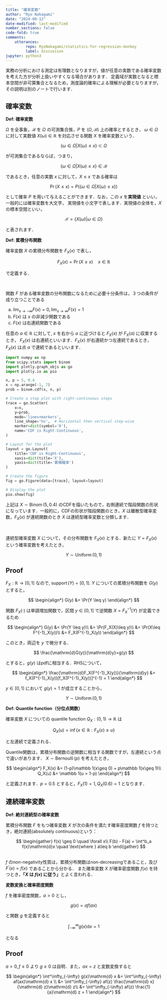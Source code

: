 ```yaml
---
title: "確率変数"
author: "Ryo Nakagami"
date: "2024-09-12"
date-modified: last-modified
number_sections: false
code-fold: true
comments:
    utterances:
         repo: RyoNakagami/statistics-for-regression-monkey
         label: discussion
jupyter: python3
---
```


実務の分析における測定は有理数となりますが，値が任意の実数である確率変数を考えた方が分析上扱いやすくなる場合があります．
定義域が実数となると標本空間が非可算集合となるため，測度論的確率による理解が必要となりますが，その説明は別のノートで行います．


## 確率変数

<div class="blog-custom-border">
<strong>Def: 確率変数</strong> <br>

$\Omega$ を全事象，$\mathcal{B}$ を $\Omega$ の可測集合族，$P$ を $(\Omega, \mathcal{B})$ 上の確率とするとき，
$\omega\in\Omega$ に対して実数値 $X(\omega) \in \mathbb{R}$ を対応させる関数 $X$ を確率変数という．

</div>

$$
\{\omega\in\Omega\vert X(\omega)\leq x\} \subset \Omega
$$

が可測集合であるならば，つまり，

$$
\{\omega\in\Omega\vert X(\omega)\leq x\} \in \mathcal{B}
$$

であるとき，任意の実数 $x$ に対して，$X\leq x$ である確率は

$$
\Pr(X\leq x) = P(\{\omega\in\Omega\vert X(\omega)\leq x\})
$$

として確率 $P$ を用いて与えることができます．なお，この $x$ を**実現値** といい，一般的には確率変数を大文字，
実現値を小文字で表します．実現値の全体を，$X$ の標本空間といい，

$$
\mathcal{X} = \{X(\omega)\vert\omega\in\Omega\}
$$

と表されます．

<div class="blog-custom-border">
<strong>Def: 累積分布関数</strong> <br>

確率変数 $X$ の累積分布関数を $F_X(x)$ で表し，

$$
F_X(x) = \Pr(X\leq x) \quad x\in \mathbb{R}
$$

で定義する．

</div>

<div class="blog-custom-border">
::: {#thm- .custom_problem }
<br>

関数 $F$ がある確率変数の分布関数になるために必要十分条件は，３つの条件が成り立つことである

a. $\lim_{x\to-\infty}F(x) = 0, \lim_{x\to\infty}F(x) = 1$
b.  $F(x)$ は $x$ の非減少関数である
c. $F(x)$ は右連続関数である

:::

</div>

任意の $a\in\mathbb R$ に対して, $x$ を右から $a$ に近づけると $F_X(x)$ が $F_X(a)$ に収束するとき，
$F_X(x)$ は右連続といいます．$F_X(x)$ が右連続かつ左連続であるとき，$F_X(x)$ は点 $a$ で連続であるといいます．

```python
import numpy as np
from scipy.stats import binom
import plotly.graph_objs as go
import plotly.io as pio

n, p = 5, 0.4
x = np.arange(-1, 7)
prob = binom.cdf(x, n, p)

# Create a step plot with right-continuous steps
trace = go.Scatter(
    x=x,
    y=prob,
    mode='lines+markers',
    line_shape='hv',  # Horizontal then vertical step-wise
    marker=dict(symbol='0'),
    name='CDF is Right-Continuous',
)

# Layout for the plot
layout = go.Layout(
    title='CDF is Right-Continuous',
    xaxis=dict(title='X'),
    yaxis=dict(title='累積確率')
)

# Create the figure
fig = go.Figure(data=[trace], layout=layout)

# Display the plot
pio.show(fig)
```

上記は $X\sim\operatorname{Binom}(5, 0.4)$ のCDFを描いたもので，右側連続で階段関数の形状になっています．一般的に，CDFの形状が階段関数のとき，$X$ は離散型確率変数，$F_X(x)$ が連続関数のとき $X$ は連続型確率変数と分類します．

<div class="blog-custom-border">
::: {#thm- .custom_problem }
<br>

連続型確率変数 $X$ について，その分布関数を $F_X(x)$ とする．新たに $Y = F_X(x)$ という確率変数を考えたとき，

$$
Y \sim \operatorname{Uniform}(0, 1)
$$

:::

</div>

::: {.callout-note collapse="false" icon=false}
## Proof

$F_X: \mathbb R\to [0, 1]$ なので, $\operatorname{support}(Y) = [0, 1]$. $Y$ についての累積分布関数を $G(y)$ とすると，

$$
\begin{align*}
G(y) &= \Pr(Y \leq y)
\end{align*}
$$

関数 $F_X(\cdot)$ は単調増加関数で，区間 $y\in [0, 1]$ で逆関数 $X = F^{-1}_X(Y)$ が定義できるため

$$
\begin{align*}
G(y) &= \Pr(Y \leq y)\\
     &= \Pr(F_X(X)\leq y)\\
     &= \Pr(X\leq F^{-1}_X(y))\\
     &= F_X(F^{-1}_X(y))
\end{align*}
$$

このとき，両辺を $y$ で微分する．

$$
\frac{\mathrm{d}G(y)}{\mathrm{d}y}=g(y)
$$

とすると，$g(y)$ はpdfに相当する．RHSについて，

$$
\begin{align*}
\frac{\mathrm{d}F_X(F^{-1}_X(y))}{\mathrm{d}y}
    &= f_X(F^{-1}_X(y))[f_X(F^{-1}_X(y))]^{-1} = 1
\end{align*}
$$

$y\in [0, 1]$ において $g(y) = 1$ が成立することから，

$$
Y\sim\operatorname{Uniform}(0, 1)
$$

:::

<div class="blog-custom-border">
<strong>Def: Quantile function（分位点関数）</strong> <br>

確率変数 $X$ についての quantile function $Q_X: (0, 1)\to \mathbb R$ は

$$
Q_X(u) = \inf\{x\in\mathbb R: F_X(x) \geq u\}
$$

と左連続で定義される．

</div>

Quantile関数は，累積分布関数の逆関数に相当する関数ですが，左連続という点で違いがあります．
$X\sim\operatorname{Bernoulli}(p)$ を考えたとき，

$$
\begin{align*}
F_X(x) &= (1-p)\mathbb 1(x\geq 0) + p\mathbb 1(x\geq 1)\\
Q_X(u) &= \mathbb 1(u > 1-p)
\end{align*}
$$

と定義されます．$p=0.5$ とすると，$F_X(1) = 1, Q_X(0.6) = 1$ となります．


## 連続確率変数

<div class="blog-custom-border">
<strong>Def: 絶対連続型の確率変数</strong> <br>

累積分布関数 $F$ をもつ確率変数 $X$ が次の条件を満たす確率密度関数 $f$ を持つとき，絶対連続(absolutely continuous)という：

$$
\begin{gather}
f(x) \geq 0 \quad \forall x\\
F(b) - F(a) = \int^b_a f(x)\mathrm{d}x \quad \text{where } a\leq b
\end{gather}
$$

</div><br>
$f$ のnon-negativity性質は，累積分布関数はnon-decreasingであること，及び $F^\prime(x) = f(x)$ であることから分かる．
また確率変数 $X$ が確率密度関数 $f(x)$ を持つとき，**「$X$ は $f(x)$ に従う」**とよく言われる．

<div class="blog-custom-border">
::: {#thm- .custom_problem } 
**変数変換と確率密度関数**
<br>

$f$ を確率密度関数，$a > 0$ とし，

$$
g(x) = af(ax)
$$

と関数 $g$ を定義すると

$$
\int^\infty_{-\infty} g(x)\mathrm{d} x = 1
$$

となる

:::

</div>

::: {.callout-note collapse="false" icon=false}
## Proof

$a > 0, f\geq 0$ より $g\geq 0$ は自明．また，$ax = z$ と変数変換すると 

$$
\begin{align*}
\int^\infty_{-\infty} g(x)\mathrm{d} x &= \int^\infty_{-\infty} af(ax)\mathrm{d} x \\
                                       &= \int^\infty_{-\infty} af(z) \frac{\mathrm{d} x}{\mathrm{d} z}\mathrm{d} z\\
                                       &= \int^\infty_{-\infty} af(z) \frac{1}{a}\mathrm{d} z = 1
\end{align*}
$$

:::
